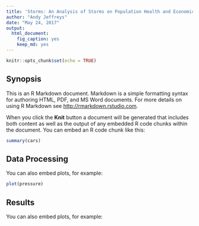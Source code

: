 ```yaml
---
title: 'Storms: An Analysis of Storms on Population Health and Economics'
author: "Andy Jeffreys"
date: "May 24, 2017"
output: 
  html_document:
    fig_caption: yes
    keep_md: yes
---
```


```r
knitr::opts_chunk$set(echo = TRUE)
```

## Synopsis

This is an R Markdown document. Markdown is a simple formatting syntax for authoring HTML, PDF, and MS Word documents. For more details on using R Markdown see <http://rmarkdown.rstudio.com>.

When you click the **Knit** button a document will be generated that includes both content as well as the output of any embedded R code chunks within the document. You can embed an R code chunk like this:

```r
summary(cars)
```

## Data Processing

You can also embed plots, for example:

```r
plot(pressure)
```

## Results

You can also embed plots, for example:

